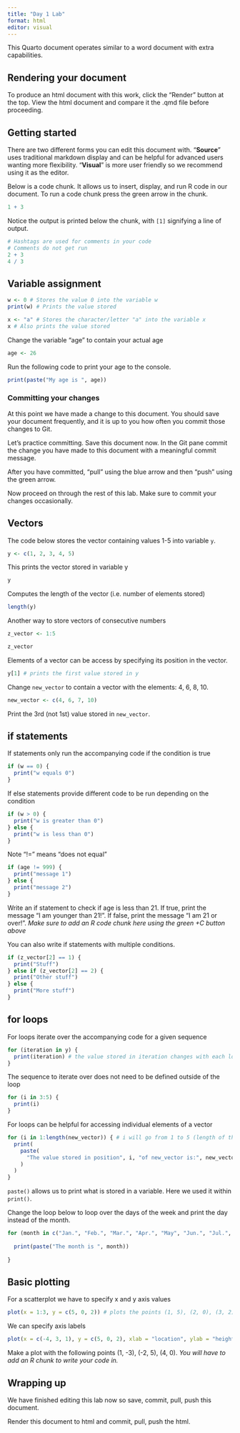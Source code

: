 ```yaml
---
title: "Day 1 Lab"
format: html
editor: visual
---
```


This Quarto document operates similar to a word document with extra capabilities.

## Rendering your document

To produce an html document with this work, click the "Render" button at the top.
View the html document and compare it the .qmd file before proceeding.

## Getting started

There are two different forms you can edit this document with.
"**Source**" uses traditional markdown display and can be helpful for advanced users wanting more flexibility.
"**Visual**" is more user friendly so we recommend using it as the editor.

Below is a code chunk.
It allows us to insert, display, and run R code in our document.
To run a code chunk press the green arrow in the chunk.

```r
1 + 3
```

Notice the output is printed below the chunk, with `[1]` signifying a line of output.

```r
# Hashtags are used for comments in your code 
# Comments do not get run
2 + 3
4 / 3
```

## Variable assignment

```r
w <- 0 # Stores the value 0 into the variable w
print(w) # Prints the value stored

x <- "a" # Stores the character/letter "a" into the variable x
x # Also prints the value stored
```

Change the variable "age" to contain your actual age

```r
age <- 26
```

Run the following code to print your age to the console.

```r
print(paste("My age is ", age))
```

### Committing your changes

At this point we have made a change to this document.
You should save your document frequently, and it is up to you how often you commit those changes to Git.

Let's practice committing.
Save this document now.
In the Git pane commit the change you have made to this document with a meaningful commit message.

After you have committed, "pull" using the blue arrow and then "push" using the green arrow.

Now proceed on through the rest of this lab.
Make sure to commit your changes occasionally.

## Vectors

The code below stores the vector containing values 1-5 into variable `y`.

```r
y <- c(1, 2, 3, 4, 5)
```

This prints the vector stored in variable y

```r
y
```

Computes the length of the vector (i.e. number of elements stored)

```r
length(y)
```

Another way to store vectors of consecutive numbers

```r
z_vector <- 1:5

z_vector
```

Elements of a vector can be access by specifying its position in the vector.

```r
y[1] # prints the first value stored in y
```

Change `new_vector` to contain a vector with the elements: 4, 6, 8, 10.

```r
new_vector <- c(4, 6, 7, 10)
```

Print the 3rd (not 1st) value stored in `new_vector`.


## if statements

If statements only run the accompanying code if the condition is true

```r
if (w == 0) { 
  print("w equals 0") 
}
```

If else statements provide different code to be run depending on the condition

```r
if (w > 0) { 
  print("w is greater than 0") 
} else { 
  print("w is less than 0") 
}
```

Note "!=" means "does not equal"

```r
if (age != 999) { 
  print("message 1") 
} else { 
  print("message 2") 
}
```

Write an if statement to check if age is less than 21.
If true, print the message "I am younger than 21!".
If false, print the message "I am 21 or over!".
*Make sure to add an R code chunk here using the green +C button above*

You can also write if statements with multiple conditions.

```r
if (z_vector[2] == 1) {
  print("Stuff")
} else if (z_vector[2] == 2) {
  print("Other stuff")
} else {
  print("More stuff")
}
```

## for loops

For loops iterate over the accompanying code for a given sequence

```r
for (iteration in y) { 
  print(iteration) # the value stored in iteration changes with each loop 
}
```

The sequence to iterate over does not need to be defined outside of the loop

```r
for (i in 3:5) { 
  print(i) 
}
```

For loops can be helpful for accessing individual elements of a vector

```r
for (i in 1:length(new_vector)) { # i will go from 1 to 5 (length of the vector) 
  print(
    paste( 
      "The value stored in position", i, "of new_vector is:", new_vector[i]
    )
  ) 
}
```

`paste()` allows us to print what is stored in a variable.
Here we used it within `print()`.

Change the loop below to loop over the days of the week and print the day instead of the month.

```r
for (month in c("Jan.", "Feb.", "Mar.", "Apr.", "May", "Jun.", "Jul.", "Aug.", "Sep.", "Oct.", "Nov.", "Dec.")) { 
  
  print(paste("The month is ", month)) 
  
}
```

## Basic plotting

For a scatterplot we have to specify x and y axis values

```r
plot(x = 1:3, y = c(5, 0, 2)) # plots the points (1, 5), (2, 0), (3, 2)
```

We can specify axis labels

```r
plot(x = c(-4, 3, 1), y = c(5, 0, 2), xlab = "location", ylab = "height")
```

Make a plot with the following points (1, -3), (-2, 5), (4, 0).
*You will have to add an R chunk to write your code in.*


## Wrapping up

We have finished editing this lab now so save, commit, pull, push this document.

Render this document to html and commit, pull, push the html.
